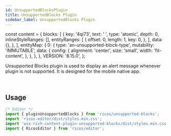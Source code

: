 ```yaml
---
id: UnsupportedBlocksPlugin
title: UnsupportedBlocks Plugin
sidebar_label: UnsupportedBlocks Plugin
---
```


const content = {
  blocks: [
    {
      key: '4qi73',
      text: ' ',
      type: 'atomic',
      depth: 0,
      inlineStyleRanges: [],
      entityRanges: [
        {
          offset: 0,
          length: 1,
          key: 0,
        },
      ],
      data: {},
    },
  ],
  entityMap: {
    0: {
      type: 'an-unsupported-block-type',
      mutability: 'IMMUTABLE',
      data: {
        config: {
          alignment: 'center',
          size: 'small',
          width: 'fit-content',
        },
      },
    },
  },
  VERSION: '8.15.0',
};

Unsupported Blocks plugin is used to display an alert message whenever plugin is not supported.
It is designed for the mobile native app.

<div className="card">
  <RicosEditor content={content} plugins={[pluginUnsupportedBlocks()]} />
</div>
<br />

## Usage

```jsx
/* Editor */
import { pluginUnsupportedBlocks } from 'ricos/unsupported-blocks';
import 'ricos-editor/dist/styles.min.css';
import 'wix-rich-content-plugin-unsupported-blocks/dist/styles.min.css';
import { RicosEditor } from 'ricos/editor';
```
